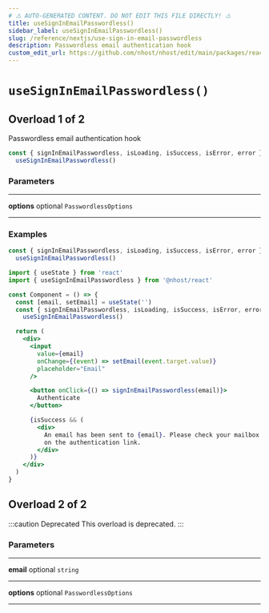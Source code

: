 ```yaml
---
# ⚠️ AUTO-GENERATED CONTENT. DO NOT EDIT THIS FILE DIRECTLY! ⚠️
title: useSignInEmailPasswordless()
sidebar_label: useSignInEmailPasswordless()
slug: /reference/nextjs/use-sign-in-email-passwordless
description: Passwordless email authentication hook
custom_edit_url: https://github.com/nhost/nhost/edit/main/packages/react/src/hooks/authentication.ts#L237
---
```


# `useSignInEmailPasswordless()`

## Overload 1 of 2

Passwordless email authentication hook

```js
const { signInEmailPasswordless, isLoading, isSuccess, isError, error } =
  useSignInEmailPasswordless()
```

### Parameters

---

**<span className="parameter-name">options</span>** <span className="optional-status">optional</span> `PasswordlessOptions`

---

### Examples

```js
const { signInEmailPasswordless, isLoading, isSuccess, isError, error } =
  useSignInEmailPasswordless()
```

```jsx
import { useState } from 'react'
import { useSignInEmailPasswordless } from '@nhost/react'

const Component = () => {
  const [email, setEmail] = useState('')
  const { signInEmailPasswordless, isLoading, isSuccess, isError, error } =
    useSignInEmailPasswordless()

  return (
    <div>
      <input
        value={email}
        onChange={(event) => setEmail(event.target.value)}
        placeholder="Email"
      />

      <button onClick={() => signInEmailPasswordless(email)}>
        Authenticate
      </button>

      {isSuccess && (
        <div>
          An email has been sent to {email}. Please check your mailbox and click
          on the authentication link.
        </div>
      )}
    </div>
  )
}
```

## Overload 2 of 2

:::caution Deprecated
This overload is deprecated.
:::

### Parameters

---

**<span className="parameter-name">email</span>** <span className="optional-status">optional</span> `string`

---

**<span className="parameter-name">options</span>** <span className="optional-status">optional</span> `PasswordlessOptions`

---

